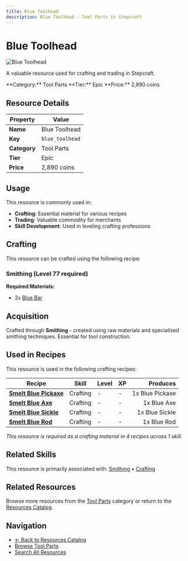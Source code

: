 ```yaml
---
title: Blue Toolhead
description: Blue Toolhead - Tool Parts in Stepcraft
---
```


# Blue Toolhead

<div className="flex items-start gap-6 mb-8">
  <div className="flex-shrink-0">
    <img src="/assets/resources/smithing/blue_toolhead.png" alt="Blue Toolhead" className="w-24 h-24 border rounded-lg" />
  </div>
  <div className="flex-1">
    <div className="space-y-2">
      <p className="text-lg text-muted-foreground">A valuable resource used for crafting and trading in Stepcraft.</p>
      <div className="flex flex-wrap gap-4 text-sm">
        <span className="px-2 py-1 bg-blue-100 dark:bg-blue-900 rounded-md">
          **Category:** Tool Parts
        </span>
        <span className="px-2 py-1 bg-purple-100 dark:bg-purple-900 rounded-md">
          **Tier:** Epic
        </span>
        <span className="px-2 py-1 bg-green-100 dark:bg-green-900 rounded-md">
          **Price:** 2,890 coins
        </span>
      </div>
    </div>
  </div>
</div>

## Resource Details

| Property | Value |
|----------|-------|
| **Name** | Blue Toolhead |
| **Key** | `blue_toolhead` |
| **Category** | Tool Parts |
| **Tier** | Epic |
| **Price** | 2,890 coins |


## Usage

This resource is commonly used in:

- **Crafting**: Essential material for various recipes
- **Trading**: Valuable commodity for merchants
- **Skill Development**: Used in leveling crafting professions



## Crafting

This resource can be crafted using the following recipe:

### Smithing (Level 77 required)

**Required Materials:**
- 2x [Blue Bar](/docs/resources/individual/blue_bar)





## Acquisition

Crafted through **Smithing** - created using raw materials and specialized smithing techniques. Essential for tool construction.


## Used in Recipes

This resource is used in the following crafting recipes:

| Recipe | Skill | Level | XP | Produces |
|--------|-------|-------|----|---------:|
| **[Smelt Blue Pickaxe](/docs/items/individual/blue_pickaxe)** | Crafting | - | - | 1x Blue Pickaxe |
| **[Smelt Blue Axe](/docs/items/individual/blue_axe)** | Crafting | - | - | 1x Blue Axe |
| **[Smelt Blue Sickle](/docs/items/individual/blue_sickle)** | Crafting | - | - | 1x Blue Sickle |
| **[Smelt Blue Rod](/docs/items/individual/blue_rod)** | Crafting | - | - | 1x Blue Rod |

*This resource is required as a crafting material in 4 recipes across 1 skill.*


## Related Skills

This resource is primarily associated with: [Smithing](/docs/skills/individual/smithing) • [Crafting](/docs/skills/individual/crafting)

## Related Resources

Browse more resources from the [Tool Parts](/docs/resources#tool-parts) category or return to the [Resources Catalog](/docs/resources).

## Navigation

- [← Back to Resources Catalog](/docs/resources)
- [Browse Tool Parts](/docs/resources#tool-parts)
- [Search All Resources](/search)
